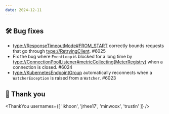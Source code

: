 ```yaml
---
date: 2024-12-11
---
```


## 🛠️ Bug fixes

- <type://ResponseTimeoutMode#FROM_START> correctly bounds requests that go through <type://RetryingClient>. #6025
- Fix the bug where `EventLoop` is blocked for a long time by <type://ConnectionPoolListener#metricCollecting(MeterRegistry)>
  when a connection is closed. #6024
- <type://KubernetesEndpointGroup> automatically reconnects when a `WatcherException` is raised from a `Watcher`. #6023

## 🙇 Thank you

<ThankYou usernames={[
  'ikhoon',
  'jrhee17',
  'minwoox',
  'trustin'
]} />
